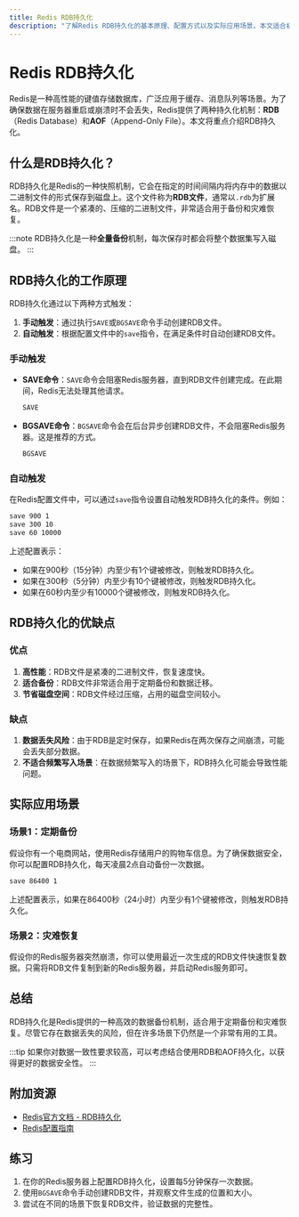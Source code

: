 ```yaml
---
title: Redis RDB持久化
description: "了解Redis RDB持久化的基本原理、配置方式以及实际应用场景。本文适合初学者，帮助你掌握RDB持久化的核心概念。"
---
```


# Redis RDB持久化

Redis是一种高性能的键值存储数据库，广泛应用于缓存、消息队列等场景。为了确保数据在服务器重启或崩溃时不会丢失，Redis提供了两种持久化机制：**RDB**（Redis Database）和**AOF**（Append-Only File）。本文将重点介绍RDB持久化。

## 什么是RDB持久化？

RDB持久化是Redis的一种快照机制，它会在指定的时间间隔内将内存中的数据以二进制文件的形式保存到磁盘上。这个文件称为**RDB文件**，通常以`.rdb`为扩展名。RDB文件是一个紧凑的、压缩的二进制文件，非常适合用于备份和灾难恢复。

:::note
RDB持久化是一种**全量备份**机制，每次保存时都会将整个数据集写入磁盘。
:::

## RDB持久化的工作原理

RDB持久化通过以下两种方式触发：

1. **手动触发**：通过执行`SAVE`或`BGSAVE`命令手动创建RDB文件。
2. **自动触发**：根据配置文件中的`save`指令，在满足条件时自动创建RDB文件。

### 手动触发

- **SAVE命令**：`SAVE`命令会阻塞Redis服务器，直到RDB文件创建完成。在此期间，Redis无法处理其他请求。
  
  ```bash
  SAVE
  ```

- **BGSAVE命令**：`BGSAVE`命令会在后台异步创建RDB文件，不会阻塞Redis服务器。这是推荐的方式。

  ```bash
  BGSAVE
  ```

### 自动触发

在Redis配置文件中，可以通过`save`指令设置自动触发RDB持久化的条件。例如：

```bash
save 900 1
save 300 10
save 60 10000
```

上述配置表示：
- 如果在900秒（15分钟）内至少有1个键被修改，则触发RDB持久化。
- 如果在300秒（5分钟）内至少有10个键被修改，则触发RDB持久化。
- 如果在60秒内至少有10000个键被修改，则触发RDB持久化。

## RDB持久化的优缺点

### 优点

1. **高性能**：RDB文件是紧凑的二进制文件，恢复速度快。
2. **适合备份**：RDB文件非常适合用于定期备份和数据迁移。
3. **节省磁盘空间**：RDB文件经过压缩，占用的磁盘空间较小。

### 缺点

1. **数据丢失风险**：由于RDB是定时保存，如果Redis在两次保存之间崩溃，可能会丢失部分数据。
2. **不适合频繁写入场景**：在数据频繁写入的场景下，RDB持久化可能会导致性能问题。

## 实际应用场景

### 场景1：定期备份

假设你有一个电商网站，使用Redis存储用户的购物车信息。为了确保数据安全，你可以配置RDB持久化，每天凌晨2点自动备份一次数据。

```bash
save 86400 1
```

上述配置表示，如果在86400秒（24小时）内至少有1个键被修改，则触发RDB持久化。

### 场景2：灾难恢复

假设你的Redis服务器突然崩溃，你可以使用最近一次生成的RDB文件快速恢复数据。只需将RDB文件复制到新的Redis服务器，并启动Redis服务即可。

## 总结

RDB持久化是Redis提供的一种高效的数据备份机制，适合用于定期备份和灾难恢复。尽管它存在数据丢失的风险，但在许多场景下仍然是一个非常有用的工具。

:::tip
如果你对数据一致性要求较高，可以考虑结合使用RDB和AOF持久化，以获得更好的数据安全性。
:::

## 附加资源

- [Redis官方文档 - RDB持久化](https://redis.io/topics/persistence)
- [Redis配置指南](https://redis.io/topics/config)

## 练习

1. 在你的Redis服务器上配置RDB持久化，设置每5分钟保存一次数据。
2. 使用`BGSAVE`命令手动创建RDB文件，并观察文件生成的位置和大小。
3. 尝试在不同的场景下恢复RDB文件，验证数据的完整性。